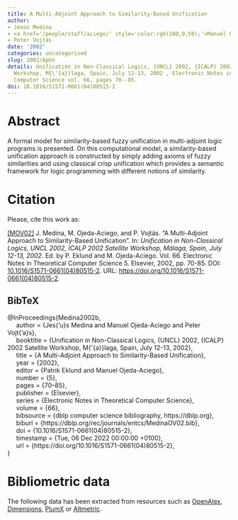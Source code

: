 ```yaml
---
title: A Multi-Adjoint Approach to Similarity-Based Unification
author:
- Jesús Medina
- <a href='/people/staff/aciego/' style='color:rgb(100,0,50);'>Manuel Ojeda-Aciego</a>
- Peter Vojtás
date: '2002'
categories: uncategorised
slug: 2002/ApUn
details: Unification in Non-Classical Logics, {UNCL} 2002, {ICALP} 2002 Satellite
  Workshop, M{\'{a}}laga, Spain, July 12-13, 2002 , Electronic Notes in Theoretical
  Computer Science vol. 66, pages 70--85.
doi: 10.1016/S1571-0661(04)80515-2
---
```




# Abstract


A formal model for similarity-based fuzzy unification in multi-adjoint logic programs is presented. On this computational model, a similarity-based unification approach is constructed by simply adding axioms of fuzzy similarities and using classical crisp unification which provides a semantic framework for logic programming with different notions of similarity.








# Citation
Please, cite this work as:


<a name=bib-Medina2002b></a>[[MOV02]](#cite-Medina2002b) J. Medina, M. Ojeda-Aciego, and P. Vojtás. “A Multi-Adjoint Approach to Similarity-Based Unification”. In: _Unification in Non-Classical Logics, UNCL 2002, ICALP 2002 Satellite Workshop, Málaga, Spain, July 12-13, 2002_. Ed. by P. Eklund and M. Ojeda-Aciego. Vol. 66. Electronic Notes in Theoretical Computer Science 5. Elsevier, 2002, pp. 70-85. DOI: [10.1016/S1571-0661(04)80515-2](https://doi.org/10.1016%2FS1571-0661%2804%2980515-2). URL: [https://doi.org/10.1016/S1571-0661(04)80515-2](https://doi.org/10.1016/S1571-0661(04)80515-2).

::: {.callout-note appearance="minimal" collapse=true}

## BibTeX

@InProceedings{Medina2002b,<br>&nbsp;&nbsp;&nbsp;&nbsp;  author = {Jes{\a'u}s Medina and Manuel Ojeda-Aciego and Peter Vojt{\a'a}s},<br>&nbsp;&nbsp;&nbsp;&nbsp;  booktitle = {Unification in Non-Classical Logics, {UNCL} 2002, {ICALP} 2002 Satellite Workshop, M{\'{a}}laga, Spain, July 12-13, 2002},<br>&nbsp;&nbsp;&nbsp;&nbsp;  title = {A Multi-Adjoint Approach to Similarity-Based Unification},<br>&nbsp;&nbsp;&nbsp;&nbsp;  year = {2002},<br>&nbsp;&nbsp;&nbsp;&nbsp;  editor = {Patrik Eklund and Manuel Ojeda-Aciego},<br>&nbsp;&nbsp;&nbsp;&nbsp;  number = {5},<br>&nbsp;&nbsp;&nbsp;&nbsp;  pages = {70--85},<br>&nbsp;&nbsp;&nbsp;&nbsp;  publisher = {Elsevier},<br>&nbsp;&nbsp;&nbsp;&nbsp;  series = {Electronic Notes in Theoretical Computer Science},<br>&nbsp;&nbsp;&nbsp;&nbsp;  volume = {66},<br>&nbsp;&nbsp;&nbsp;&nbsp;  bibsource = {dblp computer science bibliography, https://dblp.org},<br>&nbsp;&nbsp;&nbsp;&nbsp;  biburl = {https://dblp.org/rec/journals/entcs/MedinaOV02.bib},<br>&nbsp;&nbsp;&nbsp;&nbsp;  doi = {10.1016/S1571-0661(04)80515-2},<br>&nbsp;&nbsp;&nbsp;&nbsp;  timestamp = {Tue, 06 Dec 2022 00:00:00 +0100},<br>&nbsp;&nbsp;&nbsp;&nbsp;  url = {https://doi.org/10.1016/S1571-0661(04)80515-2},<br>}

:::



# Bibliometric data


The following data has been extracted from resources such as [OpenAlex](https://openalex.org/), [Dimensions](https://app.dimensions.ai/), [PlumX](https://www.elsevier.com/insights/metrics/plumx) or [Altmetric](https://www.altmetric.com/).

<div style="display: flex; justify-content: center; align-items: center; height: 100%;">
<span class="__dimensions_badge_embed__" data-doi="10.1016/S1571-0661(04)80515-2" data-legend="always"></span></div><script async src="https://badge.dimensions.ai/badge.js" charset="utf-8"></script>

<div style="display: flex; justify-content: center; align-items: center; height: 100%;">
<a href="https://plu.mx/plum/a/?doi=10.1016/S1571-0661(04)80515-2" class="plumx-details" data-site="plum" data-hide-when-empty="true">A Multi-Adjoint Approach to Similarity-Based Unification</a></div>

<div style="display: flex; justify-content: center; align-items: center; height: 100%;">
<script type="text/javascript" src="https://d1bxh8uas1mnw7.cloudfront.net/assets/embed.js"></script><div data-badge-type="medium-donut" class="altmetric-embed" data-badge-details="right" data-doi="10.1016/S1571-0661(04)80515-2"></div></div>


## Cites

The following graph plots the number of cites received by this work from its publication, on a yearly basis.

```r
#| echo: false
#| results: asis
#| warning: false
#| message: false
source(here::here('scripts', 'manage_publications.R'))
df <- readRDS('citation_history.rds')
plot_citation_history(df)
```



## Papers citing this work

The following is a non-exhaustive list of papers that cite this work:


<a name=bib-Deedar_2020></a>[[1]](#cite-Deedar_2020) M. H. Deedar and S. Munoz-Hernandez. “UFleSe: User-Friendly Parametric Framework for Expressive Flexible Searches”. In: _Canadian Journal of Electrical and Computer Engineering_ 43.4 (2020), p. 235–250. ISSN: 0840-8688. DOI: [10.1109/cjece.2020.2966733](https://doi.org/10.1109%2Fcjece.2020.2966733). URL: [http://dx.doi.org/10.1109/cjece.2020.2966733](http://dx.doi.org/10.1109/cjece.2020.2966733).

<a name=bib-Deedar_2019></a>[[2]](#cite-Deedar_2019) M. H. Deedar and S. Muñoz-Hernández. “Allowing Users to Create Similarity Relations for Their Flexible Searches over Databases”. In: _Artificial Intelligence and Soft Computing_. Springer International Publishing, 2019, p. 526–541. ISBN: 9783030209155. DOI: [10.1007/978-3-030-20915-5_47](https://doi.org/10.1007%2F978-3-030-20915-5_47). URL: [http://dx.doi.org/10.1007/978-3-030-20915-5_47](http://dx.doi.org/10.1007/978-3-030-20915-5_47).

<a name=bib-Deedar_2021></a>[[3]](#cite-Deedar_2021) M. H. Deedar and S. Muñoz-Hernández. “Personalizing Fuzzy Search Criteria for Improving User-Based Flexible Search”. In: _Human Interaction, Emerging Technologies and Future Applications IV_. Springer International Publishing, 2021, p. 186–199. ISBN: 9783030740092. DOI: [10.1007/978-3-030-74009-2_24](https://doi.org/10.1007%2F978-3-030-74009-2_24). URL: [http://dx.doi.org/10.1007/978-3-030-74009-2_24](http://dx.doi.org/10.1007/978-3-030-74009-2_24).

<a name=bib-Kraj_i_2002></a>[[4]](#cite-Kraj_i_2002) S. Krajči, R. Lencses, J. Medina, et al. “A Similarity-Based Unification Model for Flexible Querying”. In: _Flexible Query Answering Systems_. Springer Berlin Heidelberg, 2002, p. 263–273. ISBN: 9783540361091. DOI: [10.1007/3-540-36109-x_21](https://doi.org/10.1007%2F3-540-36109-x_21). URL: [http://dx.doi.org/10.1007/3-540-36109-x_21](http://dx.doi.org/10.1007/3-540-36109-x_21).

<a name=bib-Munoz_Hernandez_2011></a>[[5]](#cite-Munoz_Hernandez_2011) S. Munoz-Hernandez, V. Pablos-Ceruelo, and H. Strass. “RFuzzy: Syntax, semantics and implementation details of a simple and expressive fuzzy tool over Prolog”. In: _Information Sciences_ 181.10 (May. 2011), p. 1951–1970. ISSN: 0020-0255. DOI: [10.1016/j.ins.2010.07.033](https://doi.org/10.1016%2Fj.ins.2010.07.033). URL: [http://dx.doi.org/10.1016/j.ins.2010.07.033](http://dx.doi.org/10.1016/j.ins.2010.07.033).

<a name=bib-Pablos_Ceruelo_2015></a>[[6]](#cite-Pablos_Ceruelo_2015) V. Pablos-Ceruelo and S. Munoz-Hernandez. “A Framework for Modelling Real-World Knowledge Capable of Obtaining Answers to Fuzzy and Flexible Searches”. In: _Computational Intelligence_. Springer International Publishing, Nov. 2015, p. 281–297. ISBN: 9783319233925. DOI: [10.1007/978-3-319-23392-5_16](https://doi.org/10.1007%2F978-3-319-23392-5_16). URL: [http://dx.doi.org/10.1007/978-3-319-23392-5_16](http://dx.doi.org/10.1007/978-3-319-23392-5_16).

<a name=bib-Pablos_Ceruelo_2014></a>[[7]](#cite-Pablos_Ceruelo_2014) V. Pablos-Ceruelo and S. Munoz-Hernandez. “FleSe: A Tool for Posing Flexible and Expressive (Fuzzy) Queries to a Regular Database”. In: _Distributed Computing and Artificial Intelligence, 11th International Conference_. Springer International Publishing, 2014, p. 157–164. ISBN: 9783319075938. DOI: [10.1007/978-3-319-07593-8_20](https://doi.org/10.1007%2F978-3-319-07593-8_20). URL: [http://dx.doi.org/10.1007/978-3-319-07593-8_20](http://dx.doi.org/10.1007/978-3-319-07593-8_20).

<a name=bib-Pablos_Ceruelo_20142></a>[[8]](#cite-Pablos_Ceruelo_20142) V. Pablos-Ceruelo and S. Munoz-Hernandez. “On modelling real-world knowledge to get answers to fuzzy and flexible searches without human intervention”. In: _2014 IEEE International Conference on Fuzzy Systems (FUZZ-IEEE)_. IEEE, Jul. 2014, p. 2329–2336. DOI: [10.1109/fuzz-ieee.2014.6891723](https://doi.org/10.1109%2Ffuzz-ieee.2014.6891723). URL: [http://dx.doi.org/10.1109/fuzz-ieee.2014.6891723](http://dx.doi.org/10.1109/fuzz-ieee.2014.6891723).

<a name=bib-Pablos_Ceruelo_20141></a>[[9]](#cite-Pablos_Ceruelo_20141) V. Pablos-Ceruelo and S. Muñoz-Hernández. “Introducing Similarity Relations in a Framework for Modelling Real-World Fuzzy Knowledge”. In: _Information Processing and Management of Uncertainty in Knowledge-Based Systems_. Springer International Publishing, 2014, p. 51–60. ISBN: 9783319088525. DOI: [10.1007/978-3-319-08852-5_6](https://doi.org/10.1007%2F978-3-319-08852-5_6). URL: [http://dx.doi.org/10.1007/978-3-319-08852-5_6](http://dx.doi.org/10.1007/978-3-319-08852-5_6).

